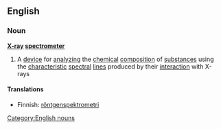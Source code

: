 ==English==
===Noun===
'''[[X-ray]] [[spectrometer]]'''
#{{chemistry}} A [[device]] for [[analyzing]] the [[chemical]] [[composition]] of [[substance]]s using the [[characteristic]] [[spectral]] [[line]]s produced by their [[interaction]] with X-rays
[[Category:English nouns]]
====Translations====
*Finnish: [[röntgenspektrometri]]